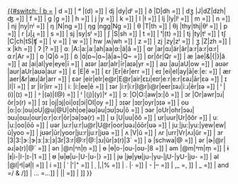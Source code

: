 <span class="IPA nopopups">[[Wikipedia:英語國際音標#符號|{{#switch:{{{1}}}
| b                              ={{H:title| 'b' in 'buy' |b}}]]
| d                              ={{H:title| 'd' in 'dye' |d}}]]
| ᵈ |(d)                         ={{H:title| optional /d/ |(d)}}]]
| dj |dy|dʲ                      ={{H:title|/dj/ 'd' in 'dew' |dj}}]]
| ð |D|dh                        ={{H:title|/ð/ 'th' in 'thy' |ð}}]]
| dʒ |J|dZ|dzh|ʤ                 ={{H:title|/dʒ/ 'j' in 'jam' |dʒ}}]]
| f                              ={{H:title| 'f' in 'find'  |f}}]]
| ɡ |g                           ={{H:title| 'g' in 'guy' |ɡ}}]]
| h                              ={{H:title| 'h' in 'hi' |h}}]]
| j |y                           ={{H:title|/j/ 'y' in 'yes' |j}}]]
| k                              ={{H:title| 'k' in 'kind' |k}}]]
| l |ɫ                           ={{H:title| 'l' in 'lie' |l}}]]
| lj |ly|lʲ                      ={{H:title|/lj/ 'l' in 'lute' |lj}}]]
| m                              ={{H:title| 'm' in 'my' |m}}]]
| n                              ={{H:title| 'n' in 'nigh' |n}}]]
| nj |ny|nʲ                      ={{H:title|/nj/ 'n' in 'new' |nj}}]]
| ŋ |N|ng                        ={{H:title|/ŋ/ 'ng' in 'sing' |ŋ}}]]
| ŋg |ngg|Ng                     ={{H:title|/ŋɡ/ 'ng' in 'finger' |ŋɡ}}]]
| θ |T|th                        ={{H:title|/θ/ 'th' in 'thigh' |θ}}]]
| θj |thy|thj|θʲ                 ={{H:title|/θj/ 'th' in 'enthusiasm' |θj}}]]
| p                              ={{H:title| 'p' in 'pie' |p}}]]
| r |ɹ|ɻ                         ={{H:title| 'r' in 'rye' |r}}]]
| s                              ={{H:title| 's' in 'sigh' |s}}]]
| sj |sy|sʲ                      ={{H:title|/sj/ 's' in 'suit' |sj}}]]
| ʃ |S|sh                        ={{H:title|/ʃ/ 'sh' in 'shy' |ʃ}}]]
| t                              ={{H:title| 't' in 'tie' |t}}]]
| ᵗ|(t)                          ={{H:title| optional /t/ |(t)}}]]
| tj |ty|tʲ                      ={{H:title|/tj/ 't' in 'tune' |tj}}]]
| tʃ |C|ch|tS|ʧ                  ={{H:title|/tʃ/ 'ch' in 'china' |tʃ}}]]
| v                              ={{H:title| 'v' in 'vie' |v}}]]
| w                              ={{H:title| 'w' in 'wind' |w}}]]
| hw |ʍ|wh                       ={{H:title|/hw/ 'wh' in 'why' |hw}}]]
| z                              ={{H:title| 'z' in 'zebra' |z}}]]
| zj |zy|zʲ                      ={{H:title|/zj/ 'z' in 'Zeus' |zj}}]]
| ʒ |Z|zh                        ={{H:title|/ʒ/ 's' in 'pleasure' |ʒ}}]]
| x |kh                          ={{H:title|/x/ 'ch' in 'loch' |x}}]]
| ʔ |?                           ={{H:title|/ʔ/ the catch in 'uh-oh' |ʔ}}]]
| ɑː |A:|a:|aː|ah|aa|ɑ:|ä|â      ={{H:title|/ɑː/ 'a' in 'father' |ɑː}}]]
| ɑr |ar|ɑɹ|är|âr|aːr|a:r|ɑ:r|ɑːr|Ar ={{H:title|/ɑr/ 'ar' in 'bard' |ɑr}}]]
| ɒ |Q|ŏ                         ={{H:title|/ɒ/ short 'o' in 'body' |ɒ}}]]
| ɒ̃ |ɑ̃|ɒ~|ɑ~|ã|a~|Q~             ={{H:title|/ɒ̃/ nasal 'an' in 'vin blanc' |ɒ̃}}]]
| ɒr|ŏr|Qr                       ={{H:title|/ɒr/ 'or' in 'moral' |ɒr}}]]
| æ |ae|&|{|}|ă                  ={{H:title|/æ/ short 'a' in 'bad' |æ}}]]
| aɪ |ai|aI|ye|eye|ī             ={{H:title|/aɪ/ long 'i' in 'bide' |aɪ}}]]
| aɪər |aɪr|aIr|īr|aɪə|yr        ={{H:title|/aɪər/ 'ire' in 'fire' |aɪər}}]]
| aʊ |au|aU|ow                   ={{H:title|/aʊ/ 'ou' in 'pout' |aʊ}}]]
| aʊər |aʊr|aUr|aʊə|aur          ={{H:title|/aʊər/ 'our' in 'hour' |aʊər}}]]
| ɛ |E|ĕ                         ={{H:title|/ɛ/ short 'e' in 'bed' |ɛ}}]]
| ɛr |Er|ĕr|err                  ={{H:title|/ɛr/ 'err' in 'merry' |ɛr}}]]
| eɪ |ei|eI|ay|ā|eː|e:           ={{H:title|/eɪ/ long 'a' in 'base' |eɪ}}]]
| ær |aer|&r|æɹ|ăr|arr           ={{H:title|/ær/ 'arr' in 'marry' |ær}}]]
| ɛər |eir|eIr|e@r|E@r|air|ɛɪɹ|eɪr|eːr|e:r|ɛəɹ|ār|ɛə ={{H:title|/ɛər/ 'are' in 'bare' |ɛər}}]]
| ɪ |I|ĭ                         ={{H:title|/ɪ/ short 'i' in 'bid' |ɪ}}]]
| ɪr |ĭr|irr                     ={{H:title|/ɪr/ 'irr' in 'mirror' |ɪr}}]]
| iː |i:|ee|ē                    ={{H:title|/iː/ long 'e' in 'seed' |iː}}]]
| ɪər |i:r|iːr|I@r|i@r|eer|ɪəɹ|iːɹ|ēr|ɪə ={{H:title|/ɪər/ 'ear' in 'beard' |ɪər}}]]
| ⁱ |(i)|(ɪ)                      ={{H:title|optional /i/ in 'nasturtium' |(i)}}]]
| ᵊ |(ə)|(@)                     ={{H:title|optional /ə/ in 'jewelry' |(ə)}}]]
| ʲ |(j)|(y)|ʸ                   ={{H:title|optional /j/ in 'Lucas' |(j)}}]]
| ɔː |O|O:|aw|ɔ:|ô               ={{H:title|/ɔː/ 'au' in 'fraud' |ɔː}}]]
| ɔr |Or|awr|ɔɹ|ôr|ɔ(r)          ={{H:title|/ɔr/ 'or' in 'born' |ɔr}}]]
| ɔɪ |oj|ɔj|oi|oɪ|ɔi|OI|oy       ={{H:title|/ɔɪ/ 'oy' in 'boy' |ɔɪ}}]]
| ɔɪər |ɔɪr|oyr|ɔɪə              ={{H:title|/ɔɪər/ 'oir' in 'loir' (rare) |ɔɪər}}]]
| oʊ |o:|oː|ou|oU|@u|@U|oh|oe|əʊ|əu|ɔʊ|ɔu|ō ={{H:title|/oʊ/ long 'o' in 'bode' |oʊ}}]]
| ɔər |oUr|ohr|ɔəɹ|ɔʊɹ|oʊɹ|oʊr|oːr|o:r|ōr|ɔə|ɔə(r) ={{H:title|/ɔər/ 'ore' in 'bore' |ɔər}}]]
| ʊ |U|uu|ŏŏ                     ={{H:title|/ʊ/ short 'oo' in 'foot' |ʊ}}]]
| ʊr|uur|Ur|ŏŏr                  ={{H:title|/ʊr/ 'our' in 'courier' |ʊr}}]]
| uː |u:|oo|ōō                   ={{H:title|/uː/ long 'oo' in 'food' |uː}}]]
| ʊər |u:r|uːr|u@r|U@r|oor|ʊəɹ|ōōr|ʊə ={{H:title|/ʊər/ 'our' in 'tour'  |ʊər}}]]
| juː|ju:|yu:|yew|ew|ū|yoo       ={{H:title|/juː/ long 'u' in 'cute' |juː}}]]
| jʊər|ūr|yoor|ju:r|juːr|jʊə     ={{H:title|/jʊər/ 'ure' in 'cure' |jʊər}}]]
| ʌ |V|ŭ                         ={{H:title|/ʌ/ short 'u' in 'bud' |ʌ}}]]
| ʌr |urr|Vr|ʌɹ|ŭr               ={{H:title|/ʌr/ 'urr' in 'hurry' |ʌr}}]]
| ɜr |3|3:|ɝː|ɝ|ɜː|ɜ:|ɜ|3r|3:r|@:r|@:|ɜɹ|ûr|ɜ(r)|3` ={{H:title|/ɜr/ 'ir' in 'bird' |ɜr}}]]
| ə |schwa|@                     ={{H:title|/ə/ 'u' in 'syrup' |ə}}]]
| ər |ɚ|@r|əɹ|ə(r)|@`            ={{H:title|/ər/ 'er' in 'finger' |ər}}]]
| ən |@n|ᵊn|n̩                   ={{H:title|/ən/ 'on' in 'button' |ən}}]]
| ɵ |<s>o</s>|o-|ou-|oʊ-|8       ={{H:title|/ɵ/ variable 1st 'o' in 'omission' |ɵ}}]]<!--ambiguous example-->
| əm |@m|ᵊm|m̩                   ={{H:title|/əm/ 'm' in 'rhythm' |əm}}]]
| ɨ |<s>ɪ</s>|i-|I-|ɪ-|1         ={{H:title|/ɨ/ 'e' in 'roses' |ɨ}}]]
| ᵿ |ʉ|<s>ʊ</s>|u-|U-|ʊ-|}         ={{H:title|/ᵿ/ variable 2nd 'u' in 'beautiful' |ᵿ}}]]<!--ambiguous example-->
| jʉ |j<s>ʊ</s>|y<s>ʊ</s>|ju-|yu-|jU-|yU-|jʊ- ={{H:title|/jʉ/ variable 2nd 'u' in 'curriculum' |jʉ}}]]<!--ambigious example-->
| əl |@l|ᵊl|əɫ|l̩                ={{H:title|/əl/ 'le' in 'bottle' |əl}}]]
| i                              ={{H:title|/i/ 'y' in 'happy' |i}}]]
| ˈ |'|"                         ={{H:title|/ˈ/ primary stress follows|ˈ}}]]
| ˌ |,|%                         ={{H:title|/ˌ/ secondary stress follows|ˌ}}]]
| . |·                           ={{H:title|/./ syllable break |.}}]]
| - |–                           ={{H:title|/-/ affix |-}}]]
| ,_                             =, ]]
| _                              ={{H:title| Representation in the International Phonetic Alphabet (IPA) | }}]]
| and                            =/ & /]]<!--this is useful for "and" in place names, which is highly variable and not important to transcribe-->
| ...                            =...]]<!--this is useful for other highly variable words in place names, which are not important to transcribe-->
|  ||                            ={{H:title| Representation in the International Phonetic Alphabet (IPA) |}}]] <!--catches empty cells-->
| {{SetTitle|dotted=no| 无法识别的符号 |'''[不-{zh-cn:支持; zh-tw:支援}-的输入]'''}}]]{{main other|<includeonly>[[Category:使用IPAc-en格式不正确的页面]]</includeonly>}}
}}</span><noinclude>
{{Mbox|type=delete|text=此模板已被[[Module:IPAc-en/phonemes]]取替，所有在此模板的編輯將不會有任何作用。}}
{{documentation}}
</noinclude>
